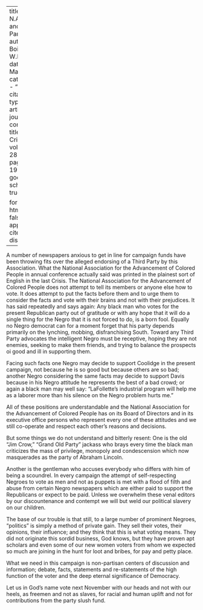 
---
title: 'The N.A.A.C.P. and Parties'
author: Du Bois, W.E.B.
date: Mar. 1924
categories: 
  - ""
citation: 
  type: article-journal
  container-title: The Crisis
  volume: 28
  issue: 5
  page: 199-200
google-scholar: true

format:
  html:
    toc: false
    appendix-cite-as: display
---


A number of newspapers anxious to get in line for campaign funds have been throwing fits over the alleged endorsing of a Third Party by this Association. What the National Association for the Advancement of Colored People in annual conference actually said was printed in the plainest sort of English in the last <span class = "small-caps">Crisis</span>. The National Association for the Advancement of Colored People does not attempt to tell its members or anyone else how to vote. It does attempt to put the facts before them and to urge them to consider the facts and vote with their brains and not with their prejudices. It has said repeatedly and says again: Any black man who votes for the present Republican party out of gratitude or with any hope that it will do a single thing for the Negro that it is not forced to do, is a born fool. Equally no Negro democrat can for a moment forget that his party depends primarily on the lynching, mobbing, disfranchising South. Toward any Third Party advocates the intelligent Negro must be receptive, hoping they are not enemies, seeking to make them friends, and trying to balance the prospects oi good and ill in supporting them.

Facing such facts one Negro may decide to support Coolidge in the present campaign, not because he is so good but because others are so bad; another Negro considering the same facts may decide to support Davis because in his Negro attitude he represents the best of a bad crowd; or again a black man may well say: "LaFollette's industrial program will help me as a laborer more than his silence on the Negro problem hurts me."

All of these positions are understandable and the National Association for the Advancement of Colored People has on its Board of Directors and in its executive office persons who represent every one of these attitudes and we still co-operate and respect each other's reasons and decisions.

But some things we do not understand and bitterly resent: One is the old "Jim Crow," "Grand Old Party" jackass who brays every time the black man criticizes the mass of privilege, monopoly and condescension which now masquerades as the party of Abraham Lincoln.

Another is the gentleman who accuses everybody who differs with him of being a scoundrel. In every campaign the attempt of self-respecting Negroes to vote as men and not as puppets is met with a flood of filth and abuse from certain Negro newspapers which are either paid to support the Republicans or expect to be paid. Unless we overwhelm these venal editors by our discountenance and contempt we will but weld our political slavery on our children.

The base of our trouble is that still, to a large number of prominent Negroes, "politics" is simply a method of private gain. They sell their votes, their opinions, their influence; and they think that this is what voting means. They did not originate this sordid business, God knows, but they have proven apt scholars and even some of our new women voters from whom we expected so much are joining in the hunt for loot and bribes, for pay and petty place.

What we need in this campaign is non-partisan centers of discussion and information; debate, facts, statements and re-statements of the high function of the voter and the deep eternal significance of Democracy.

Let us in God's name vote next November with our heads and not with our heels, as freemen and not as slaves, for racial and human uplift and not for contributions from the party slush fund.

